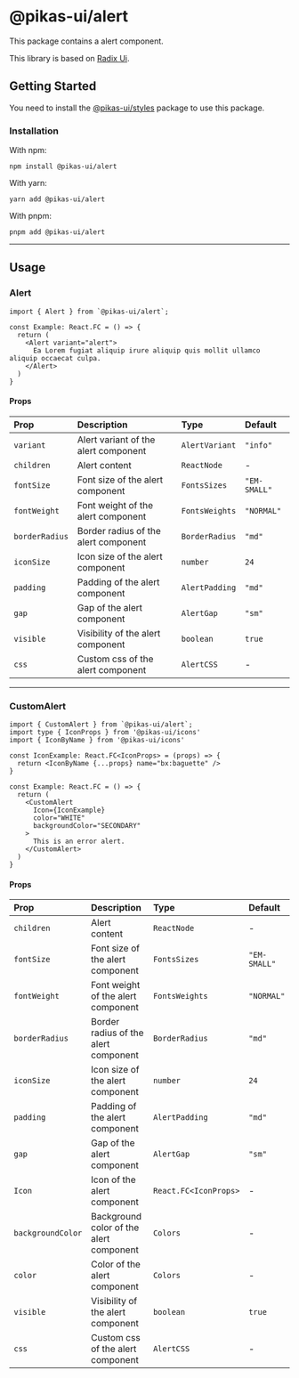

<NextSeo title="Alert" />

# @pikas-ui/alert

This package contains a alert component.

This library is based on [Radix Ui](https://www.radix-ui.com/).

## Getting Started

You need to install the <a href={stylesLink}>@pikas-ui/styles</a> package to use this package.

### Installation

With npm:

```
npm install @pikas-ui/alert
```

With yarn:

```
yarn add @pikas-ui/alert
```

With pnpm:

```
pnpm add @pikas-ui/alert
```

---

## Usage

### Alert

<AlertExample />

```tsx
import { Alert } from `@pikas-ui/alert`;

const Example: React.FC = () => {
  return (
    <Alert variant="alert">
      Ea Lorem fugiat aliquip irure aliquip quis mollit ullamco aliquip occaecat culpa.
    </Alert>
  )
}
```

#### Props

| Prop           | Description                          | Type           | Default      |
| :------------- | :----------------------------------- | :------------- | :----------- |
| `variant`      | Alert variant of the alert component | `AlertVariant` | `"info"`     |
| `children`     | Alert content                        | `ReactNode`    | -            |
| `fontSize`     | Font size of the alert component     | `FontsSizes`   | `"EM-SMALL"` |
| `fontWeight`   | Font weight of the alert component   | `FontsWeights` | `"NORMAL"`   |
| `borderRadius` | Border radius of the alert component | `BorderRadius` | `"md"`       |
| `iconSize`     | Icon size of the alert component     | `number`       | `24`         |
| `padding`      | Padding of the alert component       | `AlertPadding` | `"md"`       |
| `gap`          | Gap of the alert component           | `AlertGap`     | `"sm"`       |
| `visible`      | Visibility of the alert component    | `boolean`      | `true`       |
| `css`          | Custom css of the alert component    | `AlertCSS`     | -            |

---

### CustomAlert

<CustomAlertExample />

```tsx
import { CustomAlert } from `@pikas-ui/alert`;
import type { IconProps } from '@pikas-ui/icons'
import { IconByName } from '@pikas-ui/icons'

const IconExample: React.FC<IconProps> = (props) => {
  return <IconByName {...props} name="bx:baguette" />
}

const Example: React.FC = () => {
  return (
    <CustomAlert
      Icon={IconExample}
      color="WHITE"
      backgroundColor="SECONDARY"
    >
      This is an error alert.
    </CustomAlert>
  )
}
```

#### Props

| Prop              | Description                             | Type                  | Default      |
| :---------------- | :-------------------------------------- | :-------------------- | :----------- |
| `children`        | Alert content                           | `ReactNode`           | -            |
| `fontSize`        | Font size of the alert component        | `FontsSizes`          | `"EM-SMALL"` |
| `fontWeight`      | Font weight of the alert component      | `FontsWeights`        | `"NORMAL"`   |
| `borderRadius`    | Border radius of the alert component    | `BorderRadius`        | `"md"`       |
| `iconSize`        | Icon size of the alert component        | `number`              | `24`         |
| `padding`         | Padding of the alert component          | `AlertPadding`        | `"md"`       |
| `gap`             | Gap of the alert component              | `AlertGap`            | `"sm"`       |
| `Icon`            | Icon of the alert component             | `React.FC<IconProps>` | -            |
| `backgroundColor` | Background color of the alert component | `Colors`              | -            |
| `color`           | Color of the alert component            | `Colors`              | -            |
| `visible`         | Visibility of the alert component       | `boolean`             | `true`       |
| `css`             | Custom css of the alert component       | `AlertCSS`            | -            |
